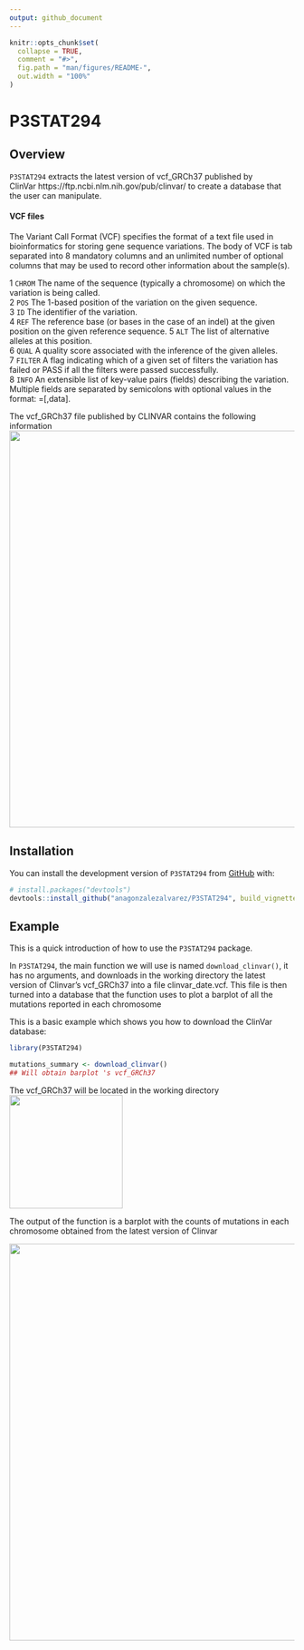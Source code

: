 ```yaml
---
output: github_document
---
```


<!-- README.md is generated from README.Rmd. Please edit that file -->

```r
knitr::opts_chunk$set(
  collapse = TRUE,
  comment = "#>",
  fig.path = "man/figures/README-",
  out.width = "100%"
)
```

# P3STAT294

<!-- badges: start -->
<!-- badges: end -->



## Overview 

`P3STAT294` extracts the latest version of vcf_GRCh37 published by  
ClinVar https://ftp.ncbi.nlm.nih.gov/pub/clinvar/ to create a database that the user can manipulate.


#### VCF files

The Variant Call Format (VCF) specifies the format of a text file used in bioinformatics for storing gene sequence variations.
The body of VCF is tab separated into 8 mandatory columns and an unlimited number of optional columns that may be used to record other information about the sample(s).

1	`CHROM`	The name of the sequence (typically a chromosome) on which the variation is being called.  
2	`POS`	The 1-based position of the variation on the given sequence.  
3	`ID`	The identifier of the variation.   
4	`REF`	The reference base (or bases in the case of an indel) at the given position on the given reference sequence.
5	`ALT`	The list of alternative alleles at this position.  
6	`QUAL`	A quality score associated with the inference of the given alleles.  
7	`FILTER`	A flag indicating which of a given set of filters the variation has failed or PASS if all the filters were passed successfully.  
8	`INFO` An extensible list of key-value pairs (fields) describing the variation. Multiple fields are separated by semicolons with optional values in the format: <key>=<data>[,data].  

The vcf_GRCh37 file published by CLINVAR contains the following information  
![](./VCF.png){width=700px}


## Installation

You can install the development version of `P3STAT294` from [GitHub](https://github.com/) with:


```r
# install.packages("devtools")
devtools::install_github("anagonzalezalvarez/P3STAT294", build_vignettes = TRUE)
```

## Example

This is a quick introduction of how to use the `P3STAT294` package. 

In `P3STAT294`, the main function we will use is named `download_clinvar()`, it has no arguments, and downloads in the working directory the latest version of Clinvar's vcf_GRCh37 into a file 
clinvar_date.vcf. This file is then turned into a database that the function uses
to plot a barplot of all the mutations reported in each chromosome 

This is a basic example which shows you how to download the ClinVar database:

```r
library(P3STAT294)

mutations_summary <- download_clinvar()
## Will obtain barplot 's vcf_GRCh37
```

The vcf_GRCh37 will be located in the working directory![](./download.png){width=200px}


The output of the function is a barplot with the counts of mutations in each chromosome obtained from the latest version of Clinvar


![](./plotchrom.png){width=700px}


